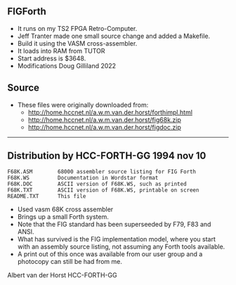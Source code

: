 == FIGForth ==

* It runs on my TS2 FPGA Retro-Computer. 
* Jeff Tranter made one small source change and added a Makefile. 
* Build it using the VASM cross-assembler. 
* It loads into RAM from TUTOR
* Start address is $3648.
* Modifications Doug Gilliland 2022

== Source ==

* These files were originally downloaded from:
** http://home.hccnet.nl/a.w.m.van.der.horst/forthimpl.html
** http://home.hccnet.nl/a.w.m.van.der.horst/fig68k.zip
** http://home.hccnet.nl/a.w.m.van.der.horst/figdoc.zip

------------------------------------------------------------------------

== Distribution by HCC-FORTH-GG     1994 nov 10 ==

<pre>
F68K.ASM        68000 assembler source listing for FIG Forth
F68K.WS         Documentation in Wordstar format
F68K.DOC        ASCII version of F68K.WS, such as printed
F68K.TXT        ASCII version of F68K.WS, printable on screen
README.TXT      This file
</pre>

* Used vasm 68K cross assembler
* Brings up a small Forth system.
* Note that the FIG standard has been superseeded by F79, F83 and ANSI.
* What has survived is the FIG implementation model, where you start with an assembly source listing, not assuming any Forth tools available.
* A print out of this once was available from our user group and a photocopy can still be had from me.

Albert van der Horst
HCC-FORTH-GG
